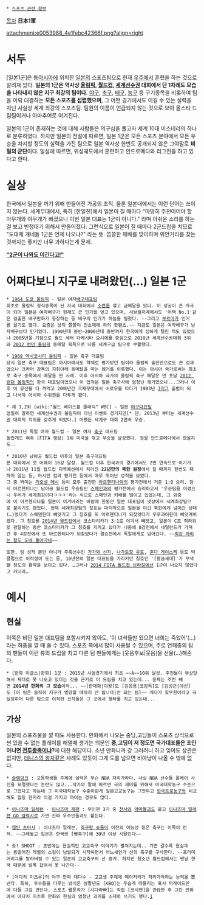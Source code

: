  * [[스포츠 관련 정보]]

[[목차]]
'''日本1軍'''

attachment:e0053988_4e1febc42366f.png?align=right

= 서두 =

[일본1군]은 동[[아시아]]에 위치한 [[일본]]의 스포츠팀으로 현재 [[우주]]에서 훈련을 하는 것으로 알려져 있다. '''일본의 1군은 역사상 [[올림픽]], [[월드컵]], [[세계선수권]] 대회에서 단 1차례도 모습을 나타내지 않은 지구 최강의 팀이다.''' [[야구]], [[축구]], [[배구]], [[농구]] 등 구기종목을 비롯하여 팀을 이뤄 대결하는 '''모든 스포츠를 섭렵했으며''', 그 어떤 경기에서도 이길 수 있는 실력을 지닌 사실상 세계 최강의 스포츠팀. 팀원의 이름이 언급되지 않는 것으로 보아 올스타 드림팀이거나 아마추어로 여겨진다.

일본의 1군이 존재하는 것에 대해 사람들은 의구심을 풀고자 세계 10대 미스테리의 하나로 분류하였다. 하지만 일본의 전설에 따르면, 일본 1군은 모든 스포츠 분야에서 모든 우승을 차지할 정도의 실력을 가진 팀으로 일본 역사상 한번도 공개되지 않은 그야말로 '''비밀의 군단'''이다. 일설에 따르면, 위성궤도에서 훈련하고 안드로메다와 리그전을 하고 있다고 한다.

= 실상 =
한국에서 일본을 까기 위해 만들어진 가공의 조직. 물론 일본내에서는 이런 단어는 쓰이지 않는다. 세계무대에서, 특히 [한일전]에서 일본이 질 때마다 "마땅히 주전이어야 할 아무개와 아무개가 빠졌으니 이번 일본 대표는 1군이 아니다." 라며 아쉬운 소리를 하는 걸 보고 빈정대기 위해서 만들어졌다. 그런식으로 일본이 질 때마다 2군드립을 치므로 "도대체 걔네들 1군은 언제 나오냐?" 라는 뜻. 씁쓸한 패배를 맞이하며 위안거리를 찾는 것까지는 좋지만 너무 과하다는게 문제.

[http://newscomm.nate.com/board/view?bbs_grp_gb=SPORTS&bbs_sq=17&ctgr_cd=NT&post_sq=2565921&page=1&tvpro_sq= '''"2군이 나와도 이긴다고!"''']

= 어쩌다보니 지구로 내려왔던(...) 일본 1군 =
 * [[1964 도쿄 올림픽]] - 일본 여자[[배구]]대표팀
 최초로 올림픽 정식종목이 된 자국 대회에서 [[소련]]을 꺾고 금메달을 땄다. 이 성공이 큰 자극이 되어 일본은 여자배구가 현재도 큰 인기를 얻고 있으며, 서브컬처계에서도 '어택 No.1'같은 걸출한 배구만화가 등장하는 등 배구의 인기가 하늘을 찔렀다. --그리고 [[부르마]]가 인기를 끌기도 했다. 요즘은 상의 쫄쫄이 민소매에 하의 핫팬츠.-- 지금도 일본은 여자배구가 남자배구보다 인기있다. 1990년대 중반~2000년대 중반까지 한국에게 심하게 털린 적도 있었으나 2005년을 기점으로 월드 세터 다케시타 요시에를 중심으로 2010년 세계선수권대회 3위와 [[2012 런던 올림픽]] 동메달 획득으로 나름 세계구급 팀으로 부활했다.

 * [[1968 멕시코시티 올림픽]] - 일본 축구 대표팀
 당시 일본 축구 대표팀은 아시아에서도 약체로 평가받던 팀이라 올림픽 출전만으로도 큰 성과였으나 크라머 감독의 지휘아래 동메달을 따는 쾌거를 이룩했다. 이는 아시아 국가로써는 최초로 축구 종목에서 메달을 딴 사례. 이후 아시아 국가의 올림픽 축구 메달은 먼 훗날 [[2012 런던 올림픽]]의 한국 대표팀이었으니 이 업적은 일본 축구사에 엄청난 쾌거였으나...그러나 이후 이 유산을 다 까먹고 20여년간 국제무대에서 버로우를 타다가 1993년 [[J리그]] 출범이 되고 나서야 아시아 수위권을 다투게 됐다.

 * 제 1,2회 [wiki:"월드 베이스볼 클래식" WBC] - 일본 [[야구]]대표팀
 엄밀히 말하면 세계선수권과 올림픽이 아닌 이벤트 경기지만[* 단, 2013년 부터는 세계선수권 대회의 지위를 갖추게 되었다.] 어쨌든 세계구 대회 2연속 우승.

 * 2011년 독일 여자 월드컵 - 일본 여자 [[축구]] 대표팀
 놀랍게도 여축 [FIFA 랭킹] 1위 미국을 꺾고 우승을 달성했다. 정말 안드로메다에서 왔을지도..

 * 2010년 남아공 월드컵 이후의 일본 축구대표팀
 본 대회에서 첫 어웨이 16강 달성. 월드컵 이후 한국과의 경기에서도 2번 연속으로 이기거나 2011년 11월 월드컵 지역예선에서 치러진 '''22년만의 북한 원정'''에서 질 때까지 한번도 패하지 않는 등, 아시안 컵과 평가전 등에서 매우 뛰어난 성적을 보였다.
 그 중 백미는 [[리오넬 메시]] 등이 모두 출전한 [[아르헨티나]]와의 평가전에서 거둔 1:0 승리. 당시 아르헨티나는 남아공 월드컵 우승팀인 [[스페인]]과의 평가전에서 승리하고서 '우승팀을 이겼으니 우리가 세계최강이다ㅋㅋㅋ'라는 식으로 스페인과 키배를 벌이고 있었는데, 그 와중에 이 아르헨티나를 일본이 이겨버리는 바람에 한동안 일본 대표팀이 넷상에서 세계최강팀으로 불리기도 했었다. 현재 세계최강팀의 칭호는 마지막으로 일본을 이긴 북한에게 넘어간 상태(…)였다가 스웨덴한테 빼앗기고 그 칭호를 또 아르헨티나가 되찾앗다가 우루과이한테 빼앗겨버렸다. 그 칭호를 [[2014 FIFA 월드컵 브라질|2014년 월드컵]]에서 코스타리카가 3:1로 이겨서 빼앗고, 일본이 C조 최하위로 광탈하는 동안 코스타리카가 그 칭호를 지키고 있다가 나중에 8강전에서 네덜란드가 가져간 후 4강전에서 또 아르헨티나가 되찾았다가 결승전에서 독일에게로 넘어갔다. ~~[[사계|최강 자리는 잘도 도네 돌아가네]]~~

 또한, 팀 성적 뿐만 아니라 주축선수인 [[가가와 신지]], [[나가토모 유토]], [[혼다 게이스케]] 등도 빅클럽으로 이적설이 도는 등, 10년전의 일본 대표팀을 가리키던 칭호인 '[황금세대]'가 무색할 정도의 활약을 보이고 있다. …그러나 [[2014 FIFA 월드컵 브라질]]에선 1군이 나오지 않았다고 카더라…

= 예시 =
== 현실 ==
이쪽은 비단 일본 대표팀을 포함시키지 않아도, '이 녀석들만 있으면 너희는 죽었어'(...)라는 허풍을 깔 때 쓸 수 있다. 스포츠 쪽에서 많이 사용될 수 있으며, 주로 연패중의 팀의 팬들이 이런 류의 드립을 치고 다른 팀 팬들에게는 [웃음후보|웃음]을 선물(...)해준다.

 * [한화 이글스|한화] 1군 : 2015년 시범경기에서 최초 ~~A~~10위 달성. 주전들이 부상당해서 제대로 못 나오고 있다는 것을 근거로 이 드립을 치고 있는데... 문제는 주전 빼면 '''2014년 한화의 그 모습'''이라... ~~[한대화|야왕]도 [김응용|코감독]도 [김성근|야신]도 [이 팀은 솔직히 지구가 멸망할 때까지 안 됩니다|안 되는 팀]~~ 게다가 칰무원이라고 극딜당하며 다른 팀으로 이적한 코치들은 그 곳에서 평타를 치고 있는데...

== 가상 ==
일본의 스포츠물을 깔 때도 사용한다. 만화에서 나오는 중딩,고딩들이 스포츠 상식으로썬 있을 수 없는 플레이를 해댈때 생기는 의문인 '''중,고딩이 저 정도면 국가대표들은 초인 아니면 [[전투종족]]이냐?'''에 대한 해답이다. 소년 만화니까 걍 그러려니 하고 잊어도 상관은 없지만, [[테니스의 왕자]]같은 사례도 있듯이 그게 도를 넘으면 비아냥이 나올 수 밖에 없다.

 * [[슬램덩크]] : 고등학생들 주제에 실력은 무슨 NBA 저리가라다. 사실 NBA 선수들 플레이 사진을 표절했다는 논란도 많고...작가의 말에 따르면 극의 재미를 위해서 미국대학농구 수준으로 그렸다고 하는데 그 미국대학농구 수준이란게 일본고교농구는 그만두고 [[한국프로농구]]와 비교해도 월등 한지라 이걸 가지고 까이는 경우도 많다.

 * [[이나즈마 일레븐]] - [[이나즈마 재팬]] : 무인편 3기 중 [[천사]]와 [[악마]]들과도 붙고 [[이나즈마 일레븐 GO 갤럭시]]로 가면 진짜 우주인들과도 붙는다.

 * [[캡틴 츠바사]] : 이나즈마 일레븐, [[축구왕 슛돌이]] 이전의 이능성 짙은 축구는 이쪽이 먼저. ~~그래놓고 일본은 한국의 [뻥축구]에 30년 이상 시달린다~~

 * 슛! SHOOT : 초반에는 현실적인 고교축구 이야기가 펼쳐지는데.. 가면 갈수록 현실과는 동떨어진 레벨의 스킬이 남발되기 시작하면서 어느새인가 신의 축구를 구사한다. --프리미어리그를 발라버릴 수 있는 일본의 고교축구의 산 증거. 하지만 청소년 월드컵에서는 맨날 한국 때문에 발목 잡혀서 못 나간다--

 * [아다치 미츠루]의 야구 만화 대다수 - 고교생 주제에 메이저리거 저리가라하는 능력을 뽑낸다. 특히, 투수들을 다루는 방식은 쌍팔년도 [KBO]는 우습게 따돌리는 혹사 퍼레이드인데 다들 그걸 견딘다. 스포츠 웹툰작가 [샤다라빠]는 직접 [코시엔]을 관람한 후 그린 만화에서 아다치 미츠루 만화와 현실의 엄청난 괴리를 소재로 쓰기도 했다.[http://www.lezhin.com/comic/koushien/3] 
